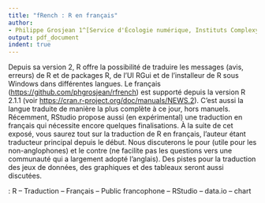 ```yaml
---
title: "fRench : R en français"
author:
- Philippe Grosjean 1^[Service d'Écologie numérique, Instituts Complexys et Infortech, Université de Mons, Belgique (Philippe.Grosjean@umons.ac.be & phgrosjean@sciviews.org)]
output: pdf_document
indent: true
---
```


```{=tex}
\begin{center}
\textbf{Résumé (max 300 mots)}
\end{center}
```
Depuis sa version 2, R offre la possibilité de traduire les messages (avis, erreurs) de R et de packages R, de l'UI RGui et de l'installeur de R sous Windows dans différentes langues. Le français (<https://github.com/phgrosjean/rfrench>) est supporté depuis la version R 2.1.1 (voir <https://cran.r-project.org/doc/manuals/NEWS.2>). C'est aussi la langue traduite de manière la plus complète à ce jour, hors manuels. Récemment, RStudio propose aussi (en expérimental) une traduction en français qui nécessite encore quelques finalisations. À la suite de cet exposé, vous saurez tout sur la traduction de R en français, l'auteur étant traducteur principal depuis le début. Nous discuterons le pour (utile pour les non-anglophones) et le contre (ne facilite pas les questions vers une communauté qui a largement adopté l'anglais). Des pistes pour la traduction des jeux de données, des graphiques et des tableaux seront aussi discutées.

\noindent \textbf{Mots-clefs} : R -- Traduction -- Français -- Public francophone -- RStudio -- data.io -- chart
